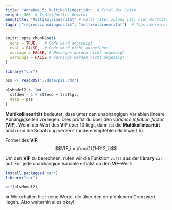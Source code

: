 ```yaml
---
title: "Annahme 5: Multikollinearität"  # Titel der Seite
weight: 306  # Individuelles Gewicht 
menuTitle: "Multikollinearität" # Falls Titel zulang ist, hier Kurztitel
tags: ["regressionsdiagnostik", "multikollinearität"]  # Tags hiereinsetzen; Kurzwort, was auf der Seite passsiert
---
```

```r
knitr::opts_chunk$set(
  echo = TRUE,   # Code wird angezeigt
  eval = FALSE,  # Code wird nicht ausgeführt
  message = FALSE, # Messages werden nicht angezeigt
  warnings = FALSE # warnings werden nicht angezeigt
)

library("car")

pss <- readRDS("./data/pss.rds")

olsModel2 <- lm(
  stfdem ~ 1 + stfeco + trstlgl,   
  data = pss
)       
```

**Multikollinearität** bedeutet, dass unter den unabhängigen Variablen lineare Abhängigkeiten vorliegen. Dies prüfst du über den *variance inflation factor* (**VIF**). Wenn der Wert des **VIF** über $10$ liegt, dann ist die **Multikollinearität** hoch und die Schätzung verzerrt (andere empfehlen Richtwert $5$).

Formel des **VIF**:
$$VIF_i = \frac{1}{1-R^2_i}$$

Um den **VIF** zu berechnen, rufen wir die Funktion `vif()` aus der **library** `car` auf. Für jede unabhängige Variable erhälst du den **VIF**-Wert:
```r
install.packages("car")
library("car")
```
```r
vif(olsModel2)
```

$\Rightarrow$ Wir erhalten hier keine Werte, die über den empfohlenem Grenzwert liegen. Also weiterhin alles okay!
